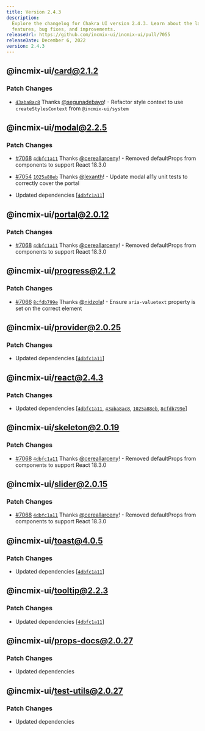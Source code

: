 ```yaml
---
title: Version 2.4.3
description:
  Explore the changelog for Chakra UI version 2.4.3. Learn about the latest
  features, bug fixes, and improvements.
releaseUrl: https://github.com/incmix-ui/incmix-ui/pull/7055
releaseDate: December 6, 2022
version: 2.4.3
---
```


## @incmix-ui/card@2.1.2

### Patch Changes

- [`43aba8ac8`](https://github.com/incmix-ui/incmix-ui/commit/43aba8ac88dc729b17ae7474b42f82642fe5a15f)
  Thanks [@segunadebayo](https://github.com/segunadebayo)! - Refactor style
  context to use `createStylesContext` from `@incmix-ui/system`

## @incmix-ui/modal@2.2.5

### Patch Changes

- [#7068](https://github.com/incmix-ui/incmix-ui/pull/7068)
  [`4dbfc1a11`](https://github.com/incmix-ui/incmix-ui/commit/4dbfc1a115a2fce51b29f3fd3baa3a823b3e359d)
  Thanks [@cereallarceny](https://github.com/cereallarceny)! - Removed
  defaultProps from components to support React 18.3.0

- [#7054](https://github.com/incmix-ui/incmix-ui/pull/7054)
  [`1025a88eb`](https://github.com/incmix-ui/incmix-ui/commit/1025a88eb428adea2797c57a756ea513a6d50762)
  Thanks [@lexanth](https://github.com/lexanth)! - Update modal a11y unit tests
  to correctly cover the portal

- Updated dependencies
  \[[`4dbfc1a11`](https://github.com/incmix-ui/incmix-ui/commit/4dbfc1a115a2fce51b29f3fd3baa3a823b3e359d)]

## @incmix-ui/portal@2.0.12

### Patch Changes

- [#7068](https://github.com/incmix-ui/incmix-ui/pull/7068)
  [`4dbfc1a11`](https://github.com/incmix-ui/incmix-ui/commit/4dbfc1a115a2fce51b29f3fd3baa3a823b3e359d)
  Thanks [@cereallarceny](https://github.com/cereallarceny)! - Removed
  defaultProps from components to support React 18.3.0

## @incmix-ui/progress@2.1.2

### Patch Changes

- [#7066](https://github.com/incmix-ui/incmix-ui/pull/7066)
  [`8cfdb799e`](https://github.com/incmix-ui/incmix-ui/commit/8cfdb799eb0d407a25dd10bbd850cadd340c79dd)
  Thanks [@nidzola](https://github.com/nidzola)! - Ensure `aria-valuetext`
  property is set on the correct element

## @incmix-ui/provider@2.0.25

### Patch Changes

- Updated dependencies
  \[[`4dbfc1a11`](https://github.com/incmix-ui/incmix-ui/commit/4dbfc1a115a2fce51b29f3fd3baa3a823b3e359d)]

## @incmix-ui/react@2.4.3

### Patch Changes

- Updated dependencies
  \[[`4dbfc1a11`](https://github.com/incmix-ui/incmix-ui/commit/4dbfc1a115a2fce51b29f3fd3baa3a823b3e359d),
  [`43aba8ac8`](https://github.com/incmix-ui/incmix-ui/commit/43aba8ac88dc729b17ae7474b42f82642fe5a15f),
  [`1025a88eb`](https://github.com/incmix-ui/incmix-ui/commit/1025a88eb428adea2797c57a756ea513a6d50762),
  [`8cfdb799e`](https://github.com/incmix-ui/incmix-ui/commit/8cfdb799eb0d407a25dd10bbd850cadd340c79dd)]

## @incmix-ui/skeleton@2.0.19

### Patch Changes

- [#7068](https://github.com/incmix-ui/incmix-ui/pull/7068)
  [`4dbfc1a11`](https://github.com/incmix-ui/incmix-ui/commit/4dbfc1a115a2fce51b29f3fd3baa3a823b3e359d)
  Thanks [@cereallarceny](https://github.com/cereallarceny)! - Removed
  defaultProps from components to support React 18.3.0

## @incmix-ui/slider@2.0.15

### Patch Changes

- [#7068](https://github.com/incmix-ui/incmix-ui/pull/7068)
  [`4dbfc1a11`](https://github.com/incmix-ui/incmix-ui/commit/4dbfc1a115a2fce51b29f3fd3baa3a823b3e359d)
  Thanks [@cereallarceny](https://github.com/cereallarceny)! - Removed
  defaultProps from components to support React 18.3.0

## @incmix-ui/toast@4.0.5

### Patch Changes

- Updated dependencies
  \[[`4dbfc1a11`](https://github.com/incmix-ui/incmix-ui/commit/4dbfc1a115a2fce51b29f3fd3baa3a823b3e359d)]

## @incmix-ui/tooltip@2.2.3

### Patch Changes

- Updated dependencies
  \[[`4dbfc1a11`](https://github.com/incmix-ui/incmix-ui/commit/4dbfc1a115a2fce51b29f3fd3baa3a823b3e359d)]

## @incmix-ui/props-docs@2.0.27

### Patch Changes

- Updated dependencies

## @incmix-ui/test-utils@2.0.27

### Patch Changes

- Updated dependencies
